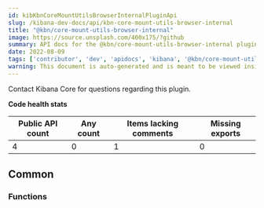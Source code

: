 ```yaml
---
id: kibKbnCoreMountUtilsBrowserInternalPluginApi
slug: /kibana-dev-docs/api/kbn-core-mount-utils-browser-internal
title: "@kbn/core-mount-utils-browser-internal"
image: https://source.unsplash.com/400x175/?github
summary: API docs for the @kbn/core-mount-utils-browser-internal plugin
date: 2022-08-09
tags: ['contributor', 'dev', 'apidocs', 'kibana', '@kbn/core-mount-utils-browser-internal']
warning: This document is auto-generated and is meant to be viewed inside our experimental, new docs system. Reach out in #docs-engineering for more info.
---
```




Contact Kibana Core for questions regarding this plugin.

**Code health stats**

| Public API count  | Any count | Items lacking comments | Missing exports |
|-------------------|-----------|------------------------|-----------------|
| 4 | 0 | 1 | 0 |

## Common

### Functions
<DocDefinitionList data={kbnCoreMountUtilsBrowserInternalObj.common.functions}/>

